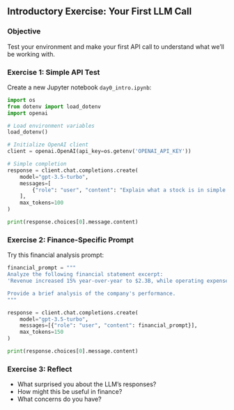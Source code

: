 ## Introductory Exercise: Your First LLM Call

### Objective
Test your environment and make your first API call to understand what we'll be working with.

### Exercise 1: Simple API Test
Create a new Jupyter notebook `day0_intro.ipynb`:

```python
import os
from dotenv import load_dotenv
import openai

# Load environment variables
load_dotenv()

# Initialize OpenAI client
client = openai.OpenAI(api_key=os.getenv('OPENAI_API_KEY'))

# Simple completion
response = client.chat.completions.create(
    model="gpt-3.5-turbo",
    messages=[
        {"role": "user", "content": "Explain what a stock is in simple terms."}
    ],
    max_tokens=100
)

print(response.choices[0].message.content)
```

### Exercise 2: Finance-Specific Prompt
Try this financial analysis prompt:

```python
financial_prompt = """
Analyze the following financial statement excerpt:
'Revenue increased 15% year-over-year to $2.3B, while operating expenses grew 8% to $1.8B.'

Provide a brief analysis of the company's performance.
"""

response = client.chat.completions.create(
    model="gpt-3.5-turbo",
    messages=[{"role": "user", "content": financial_prompt}],
    max_tokens=150
)

print(response.choices[0].message.content)
```

### Exercise 3: Reflect
- What surprised you about the LLM's responses?
- How might this be useful in finance?
- What concerns do you have?
